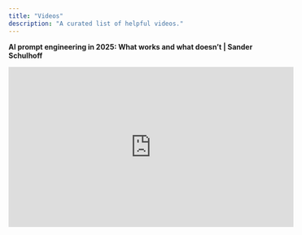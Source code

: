 ```yaml
---
title: "Videos"
description: "A curated list of helpful videos."
---
```


**AI prompt engineering in 2025: What works and what doesn’t | Sander Schulhoff**

<iframe width="560" height="315" src="https://www.youtube.com/embed/eKuFqQKYRrA?si=5YIYvBmZ7EiXl7xK" title="YouTube video player" frameborder="0" allow="accelerometer; autoplay; clipboard-write; encrypted-media; gyroscope; picture-in-picture; web-share" referrerpolicy="strict-origin-when-cross-origin" allowfullscreen />

**Build Interactive Design System Components with Cursor \+ Figma MCP or Lovable**

<iframe width="560" height="315" src="https://www.youtube.com/embed/4nE_9g5zxeQ?si=qguHG2PUnejxlPpm" title="YouTube video player" frameborder="0" allow="accelerometer; autoplay; clipboard-write; encrypted-media; gyroscope; picture-in-picture; web-share" referrerpolicy="strict-origin-when-cross-origin" allowfullscreen />

**State-Of-The-Art Prompting For AI Agents**

<iframe width="560" height="315" src="https://www.youtube.com/embed/DL82mGde6wo?si=lMfy-127yk_CTlfS" title="YouTube video player" frameborder="0" allow="accelerometer; autoplay; clipboard-write; encrypted-media; gyroscope; picture-in-picture; web-share" referrerpolicy="strict-origin-when-cross-origin" allowfullscreen />

**How To Get The Most Out Of Vibe Coding | Startup School**

<iframe width="560" height="315" src="https://www.youtube.com/embed/BJjsfNO5JTo?si=YurB5aqSOyOeu_ng" title="YouTube video player" frameborder="0" allow="accelerometer; autoplay; clipboard-write; encrypted-media; gyroscope; picture-in-picture; web-share" referrerpolicy="strict-origin-when-cross-origin" allowfullscreen />

**Build clickable prototypes with Figma MCP and Cursor**

<iframe width="560" height="315" src="https://www.youtube.com/embed/MFGPCYi5du0?si=p12jNuZLQ61MqbTH" title="YouTube video player" frameborder="0" allow="accelerometer; autoplay; clipboard-write; encrypted-media; gyroscope; picture-in-picture; web-share" referrerpolicy="strict-origin-when-cross-origin" allowfullscreen />

**Learn Figma Make in 6 Minutes (Beginner Tutorial)**

<iframe width="560" height="315" src="https://www.youtube.com/embed/WKnNQL4TUf4?si=6D0cD9I6y40byPx6" title="YouTube video player" frameborder="0" allow="accelerometer; autoplay; clipboard-write; encrypted-media; gyroscope; picture-in-picture; web-share" referrerpolicy="strict-origin-when-cross-origin" allowfullscreen />

**Gunnar Gray - Designing Perplexity, shaders, and voice interfaces**

<iframe width="560" height="315" src="https://www.youtube.com/embed/K71v8otC11s?si=dQFUY5x5ffns5XTt" title="YouTube video player" frameborder="0" allow="accelerometer; autoplay; clipboard-write; encrypted-media; gyroscope; picture-in-picture; web-share" referrerpolicy="strict-origin-when-cross-origin" allowfullscreen />

**I Used These Prompts to Create 6 UI Styles Instantly (UX Pilot Demo)**

<iframe width="560" height="315" src="https://www.youtube.com/embed/bJ0I6QU--0A?si=MV39Hp1DEw0IUEEO" title="YouTube video player" frameborder="0" allow="accelerometer; autoplay; clipboard-write; encrypted-media; gyroscope; picture-in-picture; web-share" referrerpolicy="strict-origin-when-cross-origin" allowfullscreen />

**AI Built My Design System (with Figma \+ ChatGPT \+ UX Pilot)**

<iframe width="560" height="315" src="https://www.youtube.com/embed/rYF7uDA3F88?si=UuYEt2eO_D4zsI6N" title="YouTube video player" frameborder="0" allow="accelerometer; autoplay; clipboard-write; encrypted-media; gyroscope; picture-in-picture; web-share" referrerpolicy="strict-origin-when-cross-origin" allowfullscreen />

**Building your ideas with Claude Code and Figma MCP**

<iframe width="560" height="315" src="https://www.youtube.com/embed/7XxhMR6-0BY?si=NRaJxfaLlrJdyiLQ" title="YouTube video player" frameborder="0" allow="accelerometer; autoplay; clipboard-write; encrypted-media; gyroscope; picture-in-picture; web-share" referrerpolicy="strict-origin-when-cross-origin" allowfullscreen />

**Automatically sync design tokens from GitHub to Airtable**

<iframe width="560" height="315" src="https://www.youtube.com/embed/gihR0rDXXUw?si=u7JyGaW4eqbnkaEh" title="YouTube video player" frameborder="0" allow="accelerometer; autoplay; clipboard-write; encrypted-media; gyroscope; picture-in-picture; web-share" referrerpolicy="strict-origin-when-cross-origin" allowfullscreen />

<iframe />